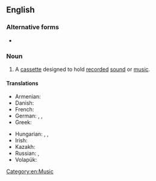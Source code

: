 {{also|audiocassette}}

==English==

===Alternative forms===
* {{alter|en|audiocassette}}

===Noun===
{{en-noun}}

# A [[cassette]] designed to hold [[record]]ed [[sound]] or [[music]].
#: {{syn|en|cassette tape|compact cassette}}

====Translations====
{{trans-top|cassette for recorded sound}}
* Armenian: {{t+|hy|ձայներիզ}}
* Danish: {{t|da|kassettebånd|n}}
* French: {{t+|fr|cassette audio|f}}
* German: {{t+|de|Kassette|f}}, {{t|de|Audiokassette|f}}, {{t|de|Tonkassette|f}}
* Greek: {{t|el|κασέτα ήχου|f}}
{{trans-mid}}
* Hungarian: {{t+|hu|kazetta}}, {{t+|hu|magnókazetta}}, {{t+|hu|hangkazetta}}
* Irish: {{t|ga|closchaiséad|m}}
* Kazakh: {{t|kk|үнтаспа}}
* Russian: {{t+|ru|магнитофо́нная кассе́та|f}}, {{t+|ru|аудиокассе́та|f}}
* Volapük: {{t|vo|tonakasät}}
{{trans-bottom}}

[[Category:en:Music]]